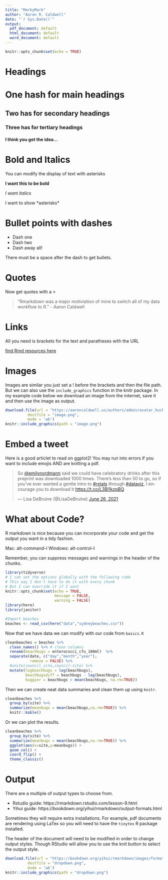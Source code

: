 ```yaml
---
title: "MarkyMark"
author: "Aaron R. Caldwell"
date: "`r Sys.Date()`"
output:
  pdf_document: default
  html_document: default
  word_document: default
---
```


```r
knitr::opts_chunk$set(echo = TRUE)
```

# Headings

# One hash for main headings
## Two has for secondary headings
### Three has for tertiary headings
#### I think you get the idea...

# Bold and Italics

You can modify the display of text with asterisks

**I want this to be bold**

*I want italics*

I want to show \*asterisks\*

# Bullet points with dashes

- Dash one
- Dash two
- Dash away all!

There must be a space after the dash to get bullets.

# Quotes

Now get quotes with a \>

> "Rmarkdown was a major motiviation of mine to switch all of my data workflow to R." - Aaron Caldwell

# Links

All you need is brackets for the text and paratheses with the URL

[find Rmd resources here](https://github.com/jenrichmond/RMarkdownThrowdown)

# Images

Images are similar you just set a ! before the brackets and then the file path. But we can also use the `include_graphics` function in the knitr package. In my example code below we download an image from the internet, save it and then use the image as output.

```r
download.file(url = "https://aaroncaldwell.us/authors/admin/avatar_hucb0390a6bbbcd1a4b638e7b667551cb3_767338_270x270_fill_q90_lanczos_center.jpg",
          destfile = "image.png",
          mode = 'wb')
knitr::include_graphics(path = "image.png")
```

# Embed a tweet

Here is a good articlet to read on ggplot2! You may run into errors if you want to include emojis AND are knitting a pdf.

<blockquote class="twitter-tweet"><p lang="en" dir="ltr">So <a href="https://twitter.com/emilynordmann?ref_src=twsrc%5Etfw">@emilynordmann</a> said we could have celebratory drinks after this preprint was downloaded 1000 times. There’s less than 50 to go, so if you’ve ever wanted a gentle intro to <a href="https://twitter.com/hashtag/rstats?src=hash&amp;ref_src=twsrc%5Etfw">#rstats</a> through <a href="https://twitter.com/hashtag/dataviz?src=hash&amp;ref_src=twsrc%5Etfw">#dataviz</a>, I encourage you to download it <a href="https://t.co/L3Bl1kzpBQ">https://t.co/L3Bl1kzpBQ</a></p>&mdash; Lisa DeBruine  (@LisaDeBruine) <a href="https://twitter.com/LisaDeBruine/status/1408725653785042945?ref_src=twsrc%5Etfw">June 26, 2021</a></blockquote> <script async src="https://platform.twitter.com/widgets.js" charset="utf-8"></script> 


# What about Code?

R markdown is nice because you can incorporate your code and get the output you want in a tidy fashion.

Mac: alt-command-I
Windows: alt-control-I

Remember, you can suppress messages and warnings in the header of the chunks.

```r
library(tidyverse)
# I can set the options globally with the following code
# This way I don't have to do it with every chunk
# But I can override it if I want
knitr::opts_chunk$set(echo = TRUE, 
                      message = FALSE,
                      warning = FALSE)
library(here)
library(janitor)
```

```r
#Import beaches
beaches <- read_csv(here("data","sydneybeaches.csv"))
```
Now that we have data we can modify with our code from `basics.R`

```r
cleanbeaches = beaches %>%
  clean_names() %>% # clean columns
  rename(beachbugs = enterococci_cfu_100ml)  %>%
  separate(date, c("day","month","year"),
           remove = FALSE) %>%
  #unite(council_site,council:site) %>%
  mutate(logbeachbugs = log(beachbugs),
         beachbugsdiff = beachbugs - lag(beachbugs),
         buggier = beachbugs > mean(beachbugs, na.rm=TRUE))

```

Then we can create neat data summaries and clean them up using `knitr`.

```r
cleanbeaches %>%
  group_by(site) %>%
  summarize(meanbugs = mean(beachbugs,na.rm=TRUE)) %>%
  knitr::kable()
```


Or we can plot the results.

```r
cleanbeaches %>%
  group_by(site) %>%
  summarize(meanbugs = mean(beachbugs,na.rm=TRUE)) %>%
  ggplot(aes(x=site,y=meanbugs)) +
  geom_col() +
  coord_flip() +
  theme_classic()
```

# Output

There are a multiple of output types to choose from.

- Rstudio guide: https://rmarkdown.rstudio.com/lesson-9.html 
- Yihui guide: https://bookdown.org/yihui/rmarkdown/output-formats.html 

Sometimes they will require extra installations. For example, pdf documents are rendering using LaTex so you will need to have the `tinytex` R package installed.

The header of the document will need to be modified in order to change output styles. Though RStudio will allow you to use the knit button to select the output style.

```r
download.file(url = "https://bookdown.org/yihui/rmarkdown/images/format-dropdown.png",
          destfile = "dropdown.png",
          mode = 'wb')
knitr::include_graphics(path = "dropdown.png")
```